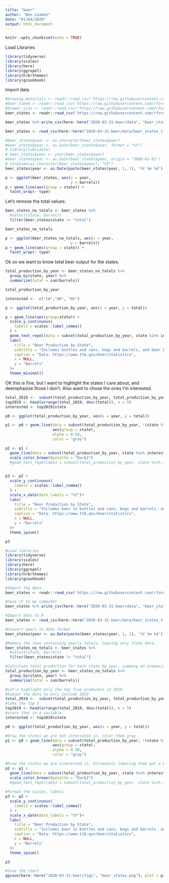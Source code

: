 ```yaml
---
title: "beer"
author: "Ben Leamon"
date: "01/04/2020"
output: html_document
---
```


```r
knitr::opts_chunk$set(echo = TRUE)
```

Load Libraries
```r
library(tidyverse)
library(scales)
library(here)
library(ggrepel)
library(hrbrthemes)
library(gcookbook)

```

Import data
```r
#brewing_materials <- readr::read_csv('https://raw.githubusercontent.com/rfordatascience/tidytuesday/master/data/2020/2020-03-31/brewing_materials.csv')
#beer_taxed <- readr::read_csv('https://raw.githubusercontent.com/rfordatascience/tidytuesday/master/data/2020/2020-03-31/beer_taxed.csv')
#brewer_size <- readr::read_csv('https://raw.githubusercontent.com/rfordatascience/tidytuesday/master/data/2020/2020-03-31/brewer_size.csv')
beer_states <- readr::read_csv('https://raw.githubusercontent.com/rfordatascience/tidytuesday/master/data/2020/2020-03-31/beer_states.csv')

beer_states %>% write_csv(here::here("2020-03-31-beer/data", "beer_states_tidy.csv"))

```
```r
beer_states <- read_csv(here::here("2020-03-31-beer/data/beer_states_tidy.csv"))
```


```r
#beer_states$year <- as.character(beer_states$year)
#beer_states$year <- as.Date(beer_states$year, format = "%Y")
# library(lubridate)
# beer_states$year <- year(beer_states$year)
#beer_states$year <- as.Date(beer_states$year, origin = "2008-01-01")
# strptime(as.character(beer_states$year), "%Y")
beer_states$year <- as.Date(paste(beer_states$year, 1, 1), '%Y %m %d')
```

```r
p <- ggplot(beer_states, aes(x = year,
                             y = barrels))
p + geom_line(aes(group = state)) +
  facet_wrap(~ type)
```

Let's remove the total values:
```r
beer_states_no_totals <- beer_states %>%
  #select(state, barrels)
  filter(beer_states$state != "total")

beer_states_no_totals

p <- ggplot(beer_states_no_totals, aes(x = year,
                             y = barrels))
p + geom_line(aes(group = state)) +
  facet_wrap(~ type)
```
Ok so we want to know total beer output for the states.

```r
total_production_by_year <- beer_states_no_totals %>%
  group_by(state, year) %>%
  summarize(total = sum(barrels))

total_production_by_year
```
```r
interested <-  c("CA","AK", "NY")

p <- ggplot(total_production_by_year, aes(x = year, y = total))

p + geom_line(aes(group=state)) + 
  scale_y_continuous(
    labels = scales::label_comma()
  ) +
  geom_text_repel(data = subset(total_production_by_year, state %in% interested & year == "2019-04-04"), aes(label = state), size = 3) +
  labs(
    title = "Beer Production by State",
    subtitle = "Includes bottles and cans, kegs and barrels, and beer kept on premesis",
    caption = "Data: https://www.ttb.gov/beer/statistics",
    x = NULL,
    y = "Barrels"
  )+
  theme_minimal()
```
OK this is fine, but I want to highlight the states I care about, and deemphasize those I don't. Also want to chose the ones I'm interested. 

```r
total_2019 <-  subset(total_production_by_year, total_production_by_year$year == "2019-01-01")
top2019 <- head(arrange(total_2019, desc(total)), n = 5)
interested <- top2019$state
```


```r

p0 <- ggplot(total_production_by_year, aes(x = year, y = total))

p1 <- p0 + geom_line(data = subset(total_production_by_year, !(state %in% interested)),
                     aes(group = state),
                     alpha = 0.50,
                     color = "gray")

p2 <- p1 + 
  geom_line(data = subset(total_production_by_year, state %in% interested),aes(group=state, color = state))+
  scale_color_brewer(palette = "Dark2")
  #geom_text_repel(data = subset(total_production_by_year, state %in% interested & year == "2019-01-01"),aes(label = state), size = 3)
  

p3 <- p2 +
  scale_y_continuous(
    labels = scales::label_comma()
  ) +
  scale_x_date(date_labels = "%Y")+
  labs(
    title = "Beer Production by State",
    subtitle = "Includes beer in bottles and cans, kegs and barrels, and beer kept on premesis",
    caption = "Data: https://www.ttb.gov/beer/statistics",
    x = NULL,
    y = "Barrels"
  )+
  theme_ipsum()

p3
```

```r
#Load libraries
library(tidyverse)
library(scales)
library(here)
library(ggrepel)
library(hrbrthemes)
library(gcookbook)

#Import the data
beer_states <- readr::read_csv('https://raw.githubusercontent.com/rfordatascience/tidytuesday/master/data/2020/2020-03-31/beer_states.csv')

#Save it to my computer
beer_states %>% write_csv(here::here("2020-03-31-beer/data", "beer_states_tidy.csv"))

#Import data to R
beer_states <- read_csv(here::here("2020-03-31-beer/data/beer_states_tidy.csv"))

#Convert years to date format
beer_states$year <- as.Date(paste(beer_states$year, 1, 1), '%Y %m %d')

#Remove the rows containing yearly totals, leaving only state data.
beer_states_no_totals <- beer_states %>%
  #select(state, barrels)
  filter(beer_states$state != "total")

#Calculate total production for each state by year, summing on premesis, in bottles and cans, and kegs and barrels. 
total_production_by_year <- beer_states_no_totals %>%
  group_by(state, year) %>%
  summarize(total = sum(barrels))

#Let's highlight only the top five producers in 2019. 
#Subset the data to only include 2019
total_2019 <-  subset(total_production_by_year, total_production_by_year$year == "2019-01-01")
#take the top 5
top2019 <- head(arrange(total_2019, desc(total)), n = 5)
#store that in a variable
interested <- top2019$state

p0 <- ggplot(total_production_by_year, aes(x = year, y = total))

#Draw the states we are not interested in, color them gray
p1 <- p0 + geom_line(data = subset(total_production_by_year, !(state %in% interested)),
                     aes(group = state),
                     alpha = 0.50,
                     color = "gray")

#Draw the states we are interested in. Ultimately labeling them got a bit messy. 
p2 <- p1 + 
  geom_line(data = subset(total_production_by_year, state %in% interested),aes(group=state, color = state))+
  scale_color_brewer(palette = "Dark2")
  #geom_text_repel(data = subset(total_production_by_year, state %in% interested & year == "2019-01-01"),aes(label = state), size = 3)
  
#Format the scales, labels
p3 <- p2 +
  scale_y_continuous(
    labels = scales::label_comma()
  ) +
  scale_x_date(date_labels = "%Y")+
  labs(
    title = "Beer Production by State",
    subtitle = "Includes beer in bottles and cans, kegs and barrels, and beer kept on premesis",
    caption = "Data: https://www.ttb.gov/beer/statistics",
    x = NULL,
    y = "Barrels"
  )+
  theme_ipsum()

p3

#Save the chart
ggsave(here::here("2020-03-31-beer/figs", "beer_states.png"), plot = p3, height = 8, width = 10)
```




